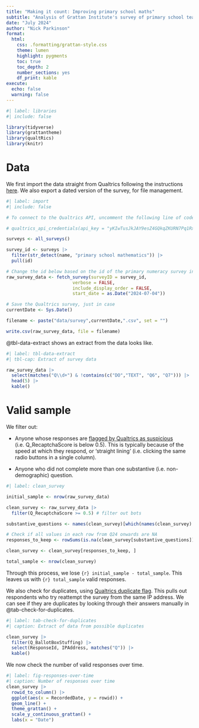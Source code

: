 ```yaml
---
title: "Making it count: Improving primary school maths"
subtitle: "Analysis of Grattan Institute's survey of primary school teachers" 
date: "July 2024"
author: "Nick Parkinson"
format: 
  html:
    css: .formatting/grattan-style.css
    theme: lumen
    highlight: pygments
    toc: true
    toc_depth: 2
    number_sections: yes
    df_print: kable
execute:
  echo: false
  warning: false
---
```


```r
#| label: libraries
#| include: false

library(tidyverse)
library(grattantheme)
library(qualtRics)
library(knitr)
```

# Data

We first import the data straight from Qualtrics following the instructions [here](https://api.qualtrics.com/instructions/ZG9jOjg3NjYzNQ-finding-your-qualtrics-i-ds). We also export a dated version of the survey, for file management.

```r
#| label: import
#| include: false

# To connect to the Qualtrics API, uncomment the following line of code the first time you run this  script, and then restart R.

# qualtrics_api_credentials(api_key = "yKIwTusJkJAY9esZ4GQkqZKURN7Pq1RxI6vkvD4Q", base_url = "melbourneuni.au1.qualtrics.com", install = TRUE)

surveys <- all_surveys() 

survey_id <- surveys |> 
  filter(str_detect(name, "primary school mathematics")) |> 
  pull(id)

# Change the id below based on the id of the primary numeracy survey in your list of surveys.
raw_survey_data <- fetch_survey(surveyID = survey_id, 
                         verbose = FALSE, 
                         include_display_order = FALSE,
                         start_date = as.Date("2024-07-04"))

# Save the Qualtrics survey, just in case
currentDate <- Sys.Date()

filename <- paste("data/survey",currentDate,".csv", set = "")

write.csv(raw_survey_data, file = filename)
```

@tbl-data-extract shows an extract from the data looks like.

```r
#| label: tbl-data-extract
#| tbl-cap: Extract of survey data

raw_survey_data |> 
  select(matches("Q\\d+") & !contains(c("DO","TEXT", "Q6", "Q7"))) |> 
  head(5) |> 
  kable()
```

# Valid sample

We filter out:

-   Anyone whose responses are [flagged by Qualtrics as suspicious](https://www.qualtrics.com/support/survey-platform/survey-module/survey-checker/fraud-detection/) (i.e. Q_RecaptchaScore is below 0.5). This is typically because of the speed at which they respond, or 'straight lining' (i.e. clicking the same radio buttons in a single column).

-   Anyone who did not complete more than one substantive (i.e. non-demographic) question.

```r
#| label: clean_survey

initial_sample <- nrow(raw_survey_data)

clean_survey <- raw_survey_data |> 
  filter(Q_RecaptchaScore >= 0.5) # filter out bots

substantive_questions <- names(clean_survey)[which(names(clean_survey) == "Q24"):ncol(clean_survey) - 1]

# Check if all values in each row from Q24 onwards are NA
responses_to_keep <- rowSums(is.na(clean_survey[substantive_questions])) < length(substantive_questions)

clean_survey <- clean_survey[responses_to_keep, ]

total_sample <- nrow(clean_survey)
```

Through this process, we lose `{r} initial_sample - total_sample`. This leaves us with `{r} total_sample` valid responses.

We also check for duplicates, using [Qualtrics duplicate flag](https://www.qualtrics.com/support/survey-platform/survey-module/survey-checker/fraud-detection/). This pulls out respondents who try reattempt the survey from the same IP address. We can see if they are duplicates by looking through their answers manually in @tab-check-for-duplicates.

```r
#| label: tab-check-for-duplicates
#| caption: Extract of data from possible duplicates

clean_survey |> 
  filter(Q_BallotBoxStuffing) |> 
  select(ResponseId, IPAddress, matches("Q")) |> 
  kable()
```

We now check the number of valid responses over time.

```r
#| label: fig-responses-over-time
#| caption: Number of responses over time
clean_survey |> 
  rowid_to_column() |> 
  ggplot(aes(x = RecordedDate, y = rowid)) +
  geom_line() +
  theme_grattan() +
  scale_y_continuous_grattan() +
  labs(x = "Date")

```
